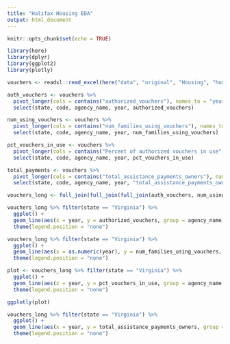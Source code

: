 ```yaml
---
title: "Halifax Housing EDA"
output: html_document
---
```


```r
knitr::opts_chunk$set(echo = TRUE)

library(here)
library(dplyr)
library(ggplot2)
library(plotly)
```

```r
vouchers <- readxl::read_excel(here("data", "original", "Housing", "housing_voucher_data.xlsx"))

auth_vouchers <- vouchers %>%
  pivot_longer(cols = contains("authorized_vouchers"), names_to = "year", names_prefix = "authorized_vouchers", values_to = "authorized_vouchers") %>%
  select(state, code, agency_name, year, authorized_vouchers)

num_using_vouchers <- vouchers %>%
  pivot_longer(cols = contains("num_families_using_vouchers"), names_to = "year", names_prefix = "num_families_using_vouchers", values_to = "num_families_using_vouchers") %>%
  select(state, code, agency_name, year, num_families_using_vouchers)

pct_vouchers_in_use <- vouchers %>%
  pivot_longer(cols = contains("Percent of authorized vouchers in use"), names_to = "year", names_prefix = "Percent of authorized vouchers in use", values_to = "pct_vouchers_in_use") %>%
  select(state, code, agency_name, year, pct_vouchers_in_use)

total_payments <- vouchers %>%
  pivot_longer(cols = contains("total_assistance_payments_owners"), names_to = "year", names_prefix = "total_assistance_payments_owners", values_to = "total_assistance_payments_owners") %>%
  select(state, code, agency_name, year, "total_assistance_payments_owners")

vouchers_long <- full_join(full_join(full_join(auth_vouchers, num_using_vouchers), pct_vouchers_in_use), total_payments)
```

```r
vouchers_long %>% filter(state == "Virginia") %>%
  ggplot() +
  geom_line(aes(x = year, y = authorized_vouchers, group = agency_name)) +
  theme(legend.position = "none")
```

```r
vouchers_long %>% filter(state == "Virginia") %>%
  ggplot() +
  geom_line(aes(x = as.numeric(year), y = num_families_using_vouchers, group = agency_name)) +
  theme(legend.position = "none")
```

```r
plot <- vouchers_long %>% filter(state == "Virginia") %>%
  ggplot() +
  geom_line(aes(x = year, y = pct_vouchers_in_use, group = agency_name, color = agency_name)) +
  theme(legend.position = "none")

ggplotly(plot)
```

```r
vouchers_long %>% filter(state == "Virginia") %>%
  ggplot() +
  geom_line(aes(x = year, y = total_assistance_payments_owners, group = agency_name)) +
  theme(legend.position = "none")
```

